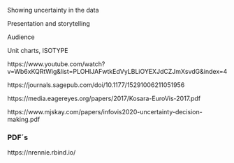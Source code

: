 

Showing uncertainty in the data

Presentation and storytelling

Audience

Unit charts, ISOTYPE


https://www.youtube.com/watch?v=Wb6xKQRtWig&list=PLOHIJAFwtkEdVyLBLiOYEXJdCZJmXsvdG&index=4


https://journals.sagepub.com/doi/10.1177/15291006211051956

https://media.eagereyes.org/papers/2017/Kosara-EuroVis-2017.pdf

https://www.mjskay.com/papers/infovis2020-uncertainty-decision-making.pdf



### PDF´s

https://nrennie.rbind.io/